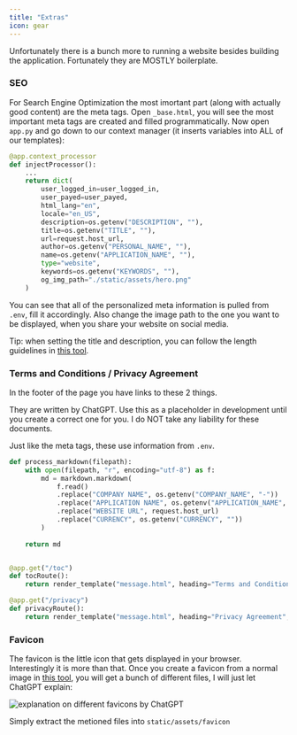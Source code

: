 ```yaml
---
title: "Extras"
icon: gear
---
```


Unfortunately there is a bunch more to running a website besides building the application.
Fortunately they are MOSTLY boilerplate.

### SEO
For Search Engine Optimization the most imortant part (along with actually good content) are the meta tags. Open
``_base.html``, you will see the most important meta tags are created and filled programmatically.
Now open ``app.py`` and go down to our context manager (it inserts variables into ALL of our templates):

```python app.py
@app.context_processor
def injectProcessor():
    ...
    return dict(
        user_logged_in=user_logged_in, 
        user_payed=user_payed,
        html_lang="en",
        locale="en_US",
        description=os.getenv("DESCRIPTION", ""),
        title=os.getenv("TITLE", ""),
        url=request.host_url,
        author=os.getenv("PERSONAL_NAME", ""),
        name=os.getenv("APPLICATION_NAME", ""),
        type="website",
        keywords=os.getenv("KEYWORDS", ""),
        og_img_path="./static/assets/hero.png"
    )
```

You can see that all of the personalized meta information is pulled from ``.env``, fill it accordingly. 
Also change the image path to the one you want to be displayed, when you share your website on social media.

Tip: when setting the title and description, you can follow the length guidelines in [this tool](https://rankmath.com/tools/meta-tag-analyzer/).

### Terms and Conditions / Privacy Agreement
In the footer of the page you have links to these 2 things. 

They are written by ChatGPT. Use this as a placeholder
in development until you create a correct one for you. I do NOT take any liability for these documents.

Just like the meta tags, these use information from `.env`.

```python app.py
def process_markdown(filepath):
    with open(filepath, "r", encoding="utf-8") as f:
        md = markdown.markdown(
            f.read()
            .replace("COMPANY NAME", os.getenv("COMPANY_NAME", "-"))
            .replace("APPLICATION NAME", os.getenv("APPLICATION_NAME", "-"))
            .replace("WEBSITE URL", request.host_url)
            .replace("CURRENCY", os.getenv("CURRENCY", ""))
        )
    
    return md


@app.get("/toc")
def tocRoute():
    return render_template("message.html", heading="Terms and Conditions", body=process_markdown("./static/texts/toc.md"))

@app.get("/privacy")
def privacyRoute():
    return render_template("message.html", heading="Privacy Agreement", body=process_markdown("./static/texts/privacy.md"))
```

### Favicon
The favicon is the little icon that gets displayed in your browser. Interestingly it is more than that.
Once you create a favicon from a normal image in [this tool](https://favicon.io/favicon-converter/), you will
get a bunch of different files, I will just let ChatGPT explain:

<img src="../images/favicon-gpt.png" alt="explanation on different favicons by ChatGPT"/>

Simply extract the metioned files into ``static/assets/favicon``    